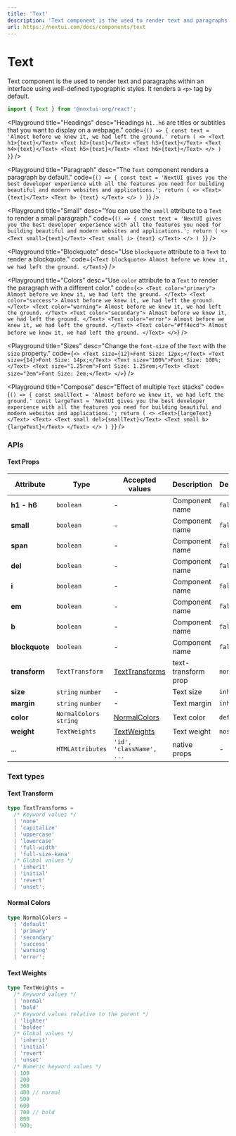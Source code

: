 ```yaml
---
title: 'Text'
description: 'Text component is the used to render text and paragraphs within an interface using well-defined typographic styles.'
url: https://nextui.com/docs/components/text
---
```


# Text

Text component is the used to render text and paragraphs within an interface using well-defined typographic styles.
It renders a `<p>` tag by default.

```jsx
import { Text } from '@nextui-org/react';
```

<CarbonAd />

<Playground
  title="Headings"
  desc="Headings `h1..h6` are titles or subtitles that you want to display on a webpage."
  code={`
() => {
  const text = 'Almost before we knew it, we had left the ground.'
  return (
    <>
      <Text h1>{text}</Text>
      <Text h2>{text}</Text>
      <Text h3>{text}</Text>
      <Text h4>{text}</Text>
      <Text h5>{text}</Text>
      <Text h6>{text}</Text>
    </>
  )
}
`}
/>

<Playground
  title="Paragraph"
  desc="The `Text` component renders a paragraph by default."
  code={`
  () => {
  const text = 'NextUI gives you the best developer experience with all the features you need for building beautiful and modern websites and applications.';
  return (
    <>
        <Text>{text}</Text>
        <Text b>
          {text}
        </Text>
    </>
   )
}
`}
/>

<Playground
  title="Small"
  desc="You can use the `small` attribute to a `Text` to render a small paragraph."
  code={`
  () => {
  const text = 'NextUI gives you the best developer experience with all the features you need for building beautiful and modern websites and applications.';
  return (
    <>
        <Text small>{text}</Text>
        <Text small i>
         {text}
        </Text>
    </>
   )
  }
`}
/>

<Playground
  title="Blockquote"
  desc="Use `blockquote` attribute to a `Text` to render a blockquote."
  code={`
<Text blockquote>
  Almost before we knew it, we had left the ground.
</Text>
`}
/>

<Playground
  title="Colors"
  desc="Use `color` attribute to a `Text` to render the paragraph with a different color."
  code={`
<>
  <Text color="primary">
     Almost before we knew it, we had left the ground.
  </Text>
  <Text color="success">
     Almost before we knew it, we had left the ground.
  </Text>
  <Text color="warning">
     Almost before we knew it, we had left the ground.
  </Text>
  <Text color="secondary">
     Almost before we knew it, we had left the ground.
  </Text>
  <Text color="error">
     Almost before we knew it, we had left the ground.
  </Text>
  <Text color="#ff4ecd">
     Almost before we knew it, we had left the ground.
  </Text>
</>
`}
/>

<Playground
  title="Sizes"
  desc="Change the `font-size` of the `Text` with the `size` property."
  code={`
<>
  <Text size={12}>Font Size: 12px;</Text>
  <Text size={14}>Font Size: 14px;</Text>
  <Text size="100%">Font Size: 100%;</Text>
  <Text size="1.25rem">Font Size: 1.25rem;</Text>
  <Text size="2em">Font Size: 2em;</Text>
</>
`}
/>

<Playground
  title="Compose"
  desc="Effect of multiple `Text` stacks"
  code={`
  () => {
  const smallText = 'Almost before we knew it, we had left the ground.'
  const largeText = 'NextUI gives you the best developer experience with all the features you need for building beautiful and modern websites and applications.';
  return (
    <>
        <Text>{largeText}</Text>
        <Text>
         <Text small del>{smallText}</Text>
         <Text small b>{largeText}</Text>
        </Text>
    </>
   )
}
`}
/>

<Spacer y={3} />

### APIs

<Spacer y={2} />

#### Text Props

| Attribute      | Type                    | Accepted values                    | Description         | Default   |
| -------------- | ----------------------- | ---------------------------------- | ------------------- | --------- |
| **h1 - h6**    | `boolean`               | -                                  | Component name      | `false`   |
| **small**      | `boolean`               | -                                  | Component name      | `false`   |
| **span**       | `boolean`               | -                                  | Component name      | `false`   |
| **del**        | `boolean`               | -                                  | Component name      | `false`   |
| **i**          | `boolean`               | -                                  | Component name      | `false`   |
| **em**         | `boolean`               | -                                  | Component name      | `false`   |
| **b**          | `boolean`               | -                                  | Component name      | `false`   |
| **blockquote** | `boolean`               | -                                  | Component name      | `false`   |
| **transform**  | `TextTransform`         | [TextTransforms](#text-transforms) | text-transform prop | `none`    |
| **size**       | `string` `number`       | -                                  | Text size           | `inherit` |
| **margin**     | `string` `number`       | -                                  | Text margin         | `inherit` |
| **color**      | `NormalColors` `string` | [NormalColors](#normal-colors)     | Text color          | `default` |
| **weight**     | `TextWeights`           | [TextWeights](#text-weights)       | Text weight         | `noset`   |
| ...            | `HTMLAttributes`        | `'id', 'className', ...`           | native props        | -         |

<Spacer y={2} />

### Text types

<Spacer y={1} />

#### Text Transform

```ts
type TextTransforms =
  /* Keyword values */
  | 'none'
  | 'capitalize'
  | 'uppercase'
  | 'lowercase'
  | 'full-width'
  | 'full-size-kana'
  /* Global values */
  | 'inherit'
  | 'initial'
  | 'revert'
  | 'unset';
```

#### Normal Colors

```ts
type NormalColors =
  | 'default'
  | 'primary'
  | 'secondary'
  | 'success'
  | 'warning'
  | 'error';
```

#### Text Weights

```ts
type TextWeights =
  /* Keyword values */
  | 'normal'
  | 'bold'
  /* Keyword values relative to the parent */
  | 'lighter'
  | 'bolder'
  /* Global values */
  | 'inherit'
  | 'initial'
  | 'revert'
  | 'unset'
  /* Numeric keyword values */
  | 100
  | 200
  | 300
  | 400 // normal
  | 500
  | 600
  | 700 // bold
  | 800
  | 900;
```
